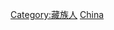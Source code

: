 {{Commons category|Tibetan diaspora}}
{{Cat main|海外藏人}}

[[Category:藏族人|Category:藏族人]]
[[Category:海外東亞人|China]]